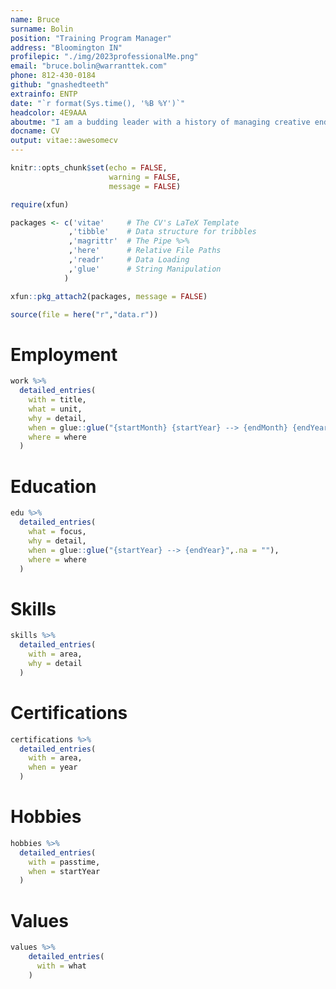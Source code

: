 ```yaml
---
name: Bruce
surname: Bolin
position: "Training Program Manager"
address: "Bloomington IN"
profilepic: "./img/2023professionalMe.png"
email: "bruce.bolin@warranttek.com"
phone: 812-430-0184
github: "gnashedteeth"
extrainfo: ENTP
date: "`r format(Sys.time(), '%B %Y')`"
headcolor: 4E9AAA
aboutme: "I am a budding leader with a history of managing creative endeavors and delivering superior results. Curiousity, Communication, and Compassion are the skills I leverage most often to navigate the intricacies of  leadership. I love to solve problems and investigate how things are connected. What puzzle do you have for me today?"
docname: CV
output: vitae::awesomecv
---
```


```r
knitr::opts_chunk$set(echo = FALSE,
                      warning = FALSE,
                      message = FALSE)

require(xfun)

packages <- c('vitae'     # The CV's LaTeX Template
             ,'tibble'    # Data structure for tribbles
             ,'magrittr'  # The Pipe %>%
             ,'here'      # Relative File Paths
             ,'readr'     # Data Loading
             ,'glue'      # String Manipulation
            )

xfun::pkg_attach2(packages, message = FALSE)

source(file = here("r","data.r"))

```

# Employment

```r

work %>%
  detailed_entries(
    with = title,
    what = unit, 
    why = detail,
    when = glue::glue("{startMonth} {startYear} --> {endMonth} {endYear}",.na = ""),
    where = where
  )

```

# Education

```r

edu %>%
  detailed_entries(
    what = focus,
    why = detail,
    when = glue::glue("{startYear} --> {endYear}",.na = ""),
    where = where
  )

```

\pagebreak

# Skills

```r

skills %>%
  detailed_entries(
    with = area,
    why = detail
  )

```

# Certifications

```r

certifications %>%
  detailed_entries(
    with = area,
    when = year
  )

```

# Hobbies

```r
hobbies %>%
  detailed_entries(
    with = passtime,
    when = startYear
  )
```

# Values

```r
values %>%
    detailed_entries(
      with = what
    )
```
